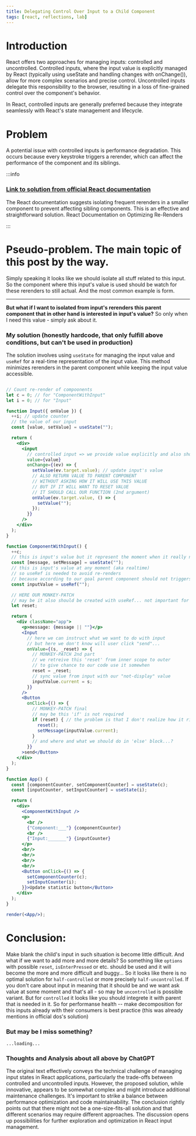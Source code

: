```yaml
---
title: Delegating Control Over Input to a Child Component
tags: [react, reflections, lab]
---
```


# Introduction

React offers two approaches for managing inputs: controlled and uncontrolled. Controlled inputs, where the input value is explicitly managed by React (typically using useState and handling changes with onChange()), allow for more complex scenarios and precise control. Uncontrolled inputs delegate this responsibility to the browser, resulting in a loss of fine-grained control over the component's behavior.

In React, controlled inputs are generally preferred because they integrate seamlessly with React's state management and lifecycle.

# Problem

A potential issue with controlled inputs is performance degradation. This occurs because every keystroke triggers a rerender, which can affect the performance of the component and its siblings.

:::info

### [Link to solution from official React documentation](https://react.dev/reference/react-dom/components/input#optimizing-re-rendering-on-every-keystroke)

The React documentation suggests isolating frequent rerenders in a smaller component to prevent affecting sibling components. This is an effective and straightforward solution. React Documentation on Optimizing Re-Renders

:::

# Pseudo-problem. The main topic of this post by the way.

Simply speaking it looks like we should isolate all stuff related to this input. So the component where this input's value is used should be watch for these rerenders to still actual. And the most common example is form.

---

__But what if I want to isolated from input's rerenders this parent component that in other hand is interested in input's value?__
So only when I need this value - simply ask about it.

### My solution (honestly hardcode, that only fulfill above conditions, but can't be used in production)

The solution involves using `useState` for managing the input value and `useRef` for a real-time representation of the input value. This method minimizes rerenders in the parent component while keeping the input value accessible.


```jsx live noInline

// Count re-render of compoonents
let c = 0; // for "ComponentWithInput"
let i = 0; // for "Input"

function Input({ onValue }) {
  ++i; // update counter
  // the value of our input
  const [value, setValue] = useState("");

  return (
    <div>
      <input
        // controlled input => we provide value explicitly and also should updated it
        value={value}
        onChange={(ev) => {
          setValue(ev.target.value); // update input's value
          // ALSO RETURN VALUE TO PARENT COMPONENT
          // WITHOUT ASKING HOW IT WILL USE THIS VALUE
          // BUT IF IT WILL WANT TO RESET VALUE
          // IT SHOULD CALL OUR FUNCTION (2nd argument)
          onValue(ev.target.value, () => {
            setValue("");
          });
        }}
      />
    </div>
  );
}

function ComponentWithInput() {
  ++c;
  // this is input's value but it represent the moment when it really needed (completed)
  const [message, setMessage] = useState("");
  // this is input's value at any moment (aka realtime)
  // so useRef is needed to avoid re-renders
  // because according to our goal parent component should not triggers on every 'onChange'
  const inputValue = useRef("");

  // HERE OUR MONKEY-PATCH
  // may be it also should be created with useRef... not important for now
  let reset;

  return (
    <div className="app">
      <p>message: {message || ""}</p>
      <Input
        // here we can instruct what we want to do with input
        // but here we don't know will user click "send"...
        onValue={(s, _reset) => {
          // MONKEY-PATCH 2nd part
          // we retreive this 'reset' from inner scope to outer
          // to give chance to our code use it somewhen
          reset = _reset;
          // sync value from input with our "not-display" value
          inputValue.current = s;
        }}
      />
      <Button
        onClick={() => {
          // MONKEY-PATCH final
          // may be this 'if' is not required
          if (reset) { // the problem is that I don't realize how it risky or now... is there chance that 'reset' is still 'undefined'...
            reset();
            setMessage(inputValue.current);
          }
          // and where and what we should do in 'else' block...?
        }}
      >send</Button>
    </div>
  );
}

function App() {
  const [componentCounter, setComponentCounter] = useState(c);
  const [inputCounter, setInputCounter] = useState(i);

  return (
    <div>
      <ComponentWithInput />
      <p>
        <br />
        {"Component:___"} {componentCounter}
        <br />
        {"Input:_______"} {inputCounter}
      </p>
      <br/>
      <br/>
      <br/>
      <br/>
      <Button onClick={() => {
        setComponentCounter(c);
        setInputCounter(i);
      }}>Update statistic button</Button>
    </div>
  );
}

render(<App/>);

```

# Conclusion:
Make blank the child's input in such situation is become little difficult. And what if we want to add more and more details? So something like `options` with possible `reset`, `isEnterPressed` or etc. should be used and it will become the more and more difficult and buggy...
So it looks like there is no optimal solution for `half-controlled` or more precisely `half-uncontrolled`.
If you don't care about input in meaning that it should be and we want ask value at some moment and that's all - so may be `uncontrolled` is possible variant.
But for `controlled` it looks like you should integrete it with parent that is needed in it.
So for performanse health -- make decomposition for this inputs already with their consumers is best practice (this was already mentions in official dos's solution)

### But may be I miss something?

`...loading...`

### Thoughts and Analysis about all above by ChatGPT

The original text effectively conveys the technical challenge of managing input states in React applications, particularly the trade-offs between controlled and uncontrolled inputs. However, the proposed solution, while innovative, appears to be somewhat complex and might introduce additional maintenance challenges. It's important to strike a balance between performance optimization and code maintainability. The conclusion rightly points out that there might not be a one-size-fits-all solution and that different scenarios may require different approaches. The discussion opens up possibilities for further exploration and optimization in React input management.
